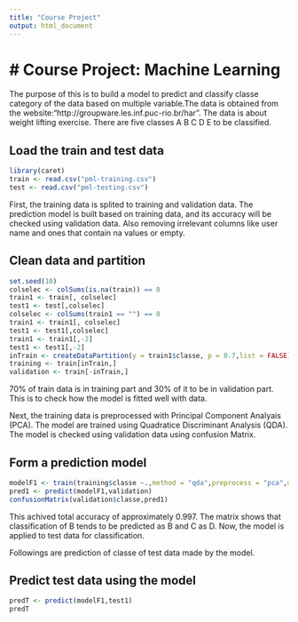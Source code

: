 ```yaml
---
title: "Course Project"
output: html_document
---
```

# Course Project: Machine Learning
========================================================

The purpose of this is to build a model to predict and classify classe category of the data based on multiple variable.The data is obtained from the website:"http://groupware.les.inf.puc-rio.br/har". The data is about weight lifting exercise. There are five classes A B C D E to be classified. 

## Load the train and test data
```r
library(caret)
train <- read.csv("pml-training.csv")
test <- read.csv("pml-testing.csv")
```

First, the training data is splited to training and validation data. The prediction model is built based on training data, and its accuracy will be checked using validation data. Also removing irrelevant columns like user name and ones that contain na values or empty.

## Clean data and partition
```r
set.seed(10)
colselec <- colSums(is.na(train)) == 0
train1 <- train[, colselec]
test1 <- test[,colselec]
colselec <- colSums(train1 == "") == 0
train1 <- train1[, colselec]
test1 <- test1[,colselec]
train1 <- train1[,-2]
test1 <- test1[,-2]
inTrain <- createDataPartition(y = train1$classe, p = 0.7,list = FALSE)
training <- train[inTrain,]
validation <- train[-inTrain,]
```
70% of train data is in training part and 30% of it to be in validation part. This is to check how the model is fitted well with data.

Next, the training data is preprocessed with Principal Component Analyais (PCA). The model are trained using Quadratice Discriminant Analysis (QDA). The model is checked using validation data using confusion Matrix.

## Form a prediction model
```r
modelF1 <- train(training$classe ~.,method = "qda",preprocess = "pca",data = training)
pred1 <- predict(modelF1,validation)
confusionMatrix(validation$classe,pred1)

```

This achived total accuracy of approximately 0.997. The matrix shows that classification of B tends to be predicted as B and C as D.
Now, the model is applied to test data for classification.

Followings are prediction of classe of test data made by the model.

## Predict test data using the model
```r
predT <- predict(modelF1,test1)
predT
```


